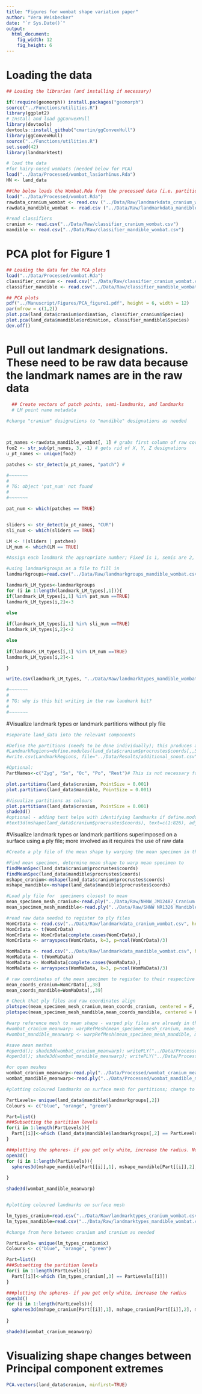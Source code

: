 ```yaml
---
title: "Figures for wombat shape variation paper"
author: "Vera Weisbecker"
date: "`r Sys.Date()`"
output:
  html_document:
    fig_width: 12
    fig_height: 6
---
```



# Loading the data

```r
## Loading the libraries (and installing if necessary)

if(!require(geomorph)) install.packages("geomorph")
source("../Functions/utilities.R")
library(ggplot2)
# Install and load ggConvexHull
library(devtools)
devtools::install_github("cmartin/ggConvexHull")
library(ggConvexHull)
source("../Functions/utilities.R")
set.seed(42)
library(landmarktest)

# load the data
#for hairy-nosed wombats (needed below for PCA)
load("../Data/Processed/wombat_lasiorhinus.Rda")
HN <- land_data

##the below loads the Wombat.Rda from the processed data (i.e. partitions, procrustes data, and ordination results); but the object is NOT called the file name called under "load", it is "land_data"
load("../Data/Processed/wombat.Rda")
rawdata_cranium_wombat <- read.csv ("../Data/Raw/landmarkdata_cranium_wombat.csv")
rawdata_mandible_wombat <- read.csv ("../Data/Raw/landmarkdata_mandible_wombat.csv")

#read classifiers
cranium <- read.csv("../Data/Raw/classifier_cranium_wombat.csv")
mandible <- read.csv("../Data/Raw/classifier_mandible_wombat.csv")


```


# PCA plot for Figure 1

```r

## Loading the data for the PCA plots
load("../Data/Processed/wombat.Rda")
classifier_cranium <- read.csv("../Data/Raw/classifier_cranium_wombat.csv")
classifier_mandible <- read.csv("../Data/Raw/classifier_mandible_wombat.csv")

## PCA plots
pdf("../Manuscript/Figures/PCA_figure1.pdf", height = 6, width = 12)
par(mfrow = c(1,2))
plot.pca(land_data$cranium$ordination, classifier_cranium$Species)
plot.pca(land_data$mandible$ordination, classifier_mandible$Species)
dev.off()

```


# Pull out landmark designations. These need to be raw data because the landmark names are in the raw data



```r


  ## Create vectors of patch points, semi-landmarks, and landmarks
  # LM point name metadata
  
#change "cranium" designations to "mandible" designations as needed



pt_names <-rawdata_mandible_wombat[, 1] # grabs first column of raw coords
foo2 <- str_sub(pt_names, 3, -1) # gets rid of X, Y, Z designations
u_pt_names <- unique(foo2)

patches <- str_detect(u_pt_names, "patch") # 

#~~~~~~~
#
# TG: object 'pat_num' not found
#
#~~~~~~~

pat_num <- which(patches == TRUE)


sliders <- str_detect(u_pt_names, "CUR")
sli_num <- which(sliders == TRUE)

LM <- !(sliders | patches)
LM_num <- which(LM == TRUE)

#Assign each landmark the appropriate number; Fixed is 1, semis are 2, patches are 3

#using landmarkgroups as a file to fill in 
landmarkgroups=read.csv("../Data/Raw/landmarkgroups_mandible_wombat.csv")

landmark_LM_types<-landmarkgroups
for (i in 1:length(landmark_LM_types[,1])){
if(landmark_LM_types[i,1] %in% pat_num ==TRUE)
landmark_LM_types[i,2]<-3

else
  
if(landmark_LM_types[i,1] %in% sli_num ==TRUE)
landmark_LM_types[i,2]<-2 

else
  
if(landmark_LM_types[i,1] %in% LM_num ==TRUE)
landmark_LM_types[i,2]<-1   

}

write.csv(landmark_LM_types, "../Data/Raw/landmarktypes_mandible_wombat.csv")

#~~~~~~~
#
# TG: why is this bit writing in the raw landmark bit?
#
#~~~~~~~

``` 

#Visualize landmark types or landmark partitions without ply file

```r
#separate land_data into the relevant components

#Define the partitions (needs to be done individually); this produces a csv file that can be manually edited (see comments below)
#LandmarkRegions=define.modules(land_data$cranium$procrustes$coords[,,5],2)
#write.csv(LandmarkRegions, file="../Data/Results/additional_snout.csv")

#Optional:
PartNames<-c("Zyg", "Sn", "Oc", "Po", "Rest")# This is not necessary for colouring the cranium AND needs to be separately accessed, but helps in identifying the partitionss

plot.partitions(land_data$cranium, PointSize = 0.001)
plot.partitions(land_data$mandible, PointSize = 0.001)

#Visualize partitions as colours
plot.partitions(land_data$cranium, PointSize = 0.001)
shade3d()
#optional - adding text helps with identifying landmarks if define.modules has not captured all landmarks of a partition. These numbers can then be manually edited in the LandmarkRegions file. 
#text3d(mshape(land_data$cranium$procrustes$coords), text=c(1:826), adj = 2, cex = 0.8)

```

#Visualize landmark types or landmark partitions superimposed on a surface using a ply file; more involved as it requires the use of raw data

```r

#Create a ply file of the mean shape by warping the mean specimen in the PCA to the mean shape; for this, non-procrustes superimposed coordinates are required. The mean shapes are used here because they are easy to register with the landmarks.

#Find mean specimen, determine mean shape to warp mean specimen to
findMeanSpec(land_data$cranium$procrustes$coords)
findMeanSpec(land_data$mandible$procrustes$coords)
mshape_cranium<-mshape(land_data$cranium$procrustes$coords)
mshape_mandible<-mshape(land_data$mandible$procrustes$coords)

#Load ply file for  specimens closest to mean
mean_specimen_mesh_cranium<-read.ply("../Data/Raw/NHNW_JM12487_Cranium.ply")
mean_specimen_mesh_mandible<-read.ply("../Data/Raw/SHNW NR1326 Mandible.ply")

#read raw data needed to register to ply files 
WomCrData <- read.csv("../Data/Raw/landmarkdata_cranium_wombat.csv", header = T, row.names = 1) 
WomCrData <- t(WomCrData) 
WomCrData <- WomCrData[complete.cases(WomCrData),] 
WomCrData <- arrayspecs(WomCrData, k=3, p=ncol(WomCrData)/3) 

WomMaData <- read.csv("../Data/Raw/landmarkdata_mandible_wombat.csv", header = T, row.names = 1) 
WomMaData <- t(WomMaData)
WomMaData <- WomMaData[complete.cases(WomMaData),] 
WomMaData <- arrayspecs(WomMaData, k=3, p=ncol(WomMaData)/3) 

# raw coordinates of the mean specimen to register to their respective ply files
mean_coords_cranium=WomCrData[,,38]
mean_coords_mandible=WomMaData[,,39]

# Check that ply files and raw coordinates align
plotspec(mean_specimen_mesh_cranium,mean_coords_cranium, centered = F, asp=T) 
plotspec(mean_specimen_mesh_mandible,mean_coords_mandible, centered = F, asp=T)

#warp reference mesh to mean shape - warped ply files are already in the Data/Processed folder
#wombat_cranium_meanwarp- warpRefMesh(mean_specimen_mesh_cranium, mean_coords_cranium, mshape_cranium, centered=F) # Warps the ref mesh to the mean shape
#wombat_mandible_meanwarp <- warpRefMesh(mean_specimen_mesh_mandible, mean_coords_mandible, mshape_mandible, centered=F) # Warps the ref mesh to the mean shape

#save mean meshes
#open3d(); shade3d(wombat_cranium_meanwarp); writePLY("../Data/Processed/wombat_cranium_meanwarp.ply",withColors=T, format=("ascii"))#Export the warped mean specimen as a ply file; if you want to import this back into R, it needs to be formatted to ascii ply in meshlab
#open3d(); shade3d(wombat_mandible_meanwarp); writePLY("../Data/Processed/wombat_mandible_meanwarp.ply",withColors=T, format=("ascii"))

#or open meshes 
wombat_cranium_meanwarp<-read.ply("../Data/Processed/wombat_cranium_meanwarp.ply")
wombat_mandible_meanwarp<-read.ply("../Data/Processed/wombat_mandible_meanwarp.ply")

#plotting coloured landmarks on surface mesh for partitions; change to mandible as needed

PartLevels= unique(land_data$mandible$landmarkgroups[,2])
Colours <- c("blue", "orange", "green")

Part=list()
###Subsetting the partition levels
for(i in 1:length(PartLevels)){
  Part[[i]]<-which (land_data$mandible$landmarkgroups[,2] == PartLevels[[i]])
} 

###plotting the spheres- if you get only white, increase the radius. Note that we are using       
open3d()
for (i in 1:length(PartLevels)){
  spheres3d(mshape_mandible[Part[[i]],1], mshape_mandible[Part[[i]],2], mshape_mandible[Part[[i]],3], col=Colours[i], lit=TRUE,radius = 0.001, asp=F)
  
}

shade3d(wombat_mandible_meanwarp)


#plotting coloured landmarks on surface mesh

lm_types_cranium=read.csv("../Data/Raw/landmarktypes_cranium_wombat.csv")
lm_types_mandible=read.csv("../Data/Raw/landmarktypes_mandible_wombat.csv")

#change from here between cranium and cranium as needed

PartLevels= unique(lm_types_cranium$x)
Colours <- c("blue", "orange", "green")

Part=list()
###Subsetting the partition levels
for(i in 1:length(PartLevels)){
  Part[[i]]<-which (lm_types_cranium[,3] == PartLevels[[i]])
} 

###plotting the spheres- if you get only white, increase the radius       
open3d()
for (i in 1:length(PartLevels)){
  spheres3d(mshape_cranium[Part[[i]],1], mshape_cranium[Part[[i]],2], mshape_cranium[Part[[i]],3], col=Colours[i], lit=TRUE,radius = 0.001, asp=F)
  
}

shade3d(wombat_cranium_meanwarp)

```

# Visualizing shape changes between Principal component extremes

```r


PCA.vectors(land_data$cranium, minfirst=TRUE)
```